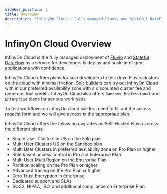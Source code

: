 ```yaml
---
sidebar_position: 1
title: Overview
description: "InfinyOn Cloud - Fully managed Fluvio and Stateful DataFlow as a service."
---
```


# InfinyOn Cloud Overview

InfinyOn Cloud is the fully managed deployment of [Fluvio] and [Stateful DataFlow] as a service for developers to deploy and scale intelligent applications with confidence.

InfinyOn Cloud offers plans for solo developers to test drive Fluvio clusters on the cloud with minimal friction. Solo builders can try out InfinyOn Cloud with in our preferred availability zone with a discounted cluster fee and generous trial credits. InfinyOn Cloud also offers `Sandbox`, `Professional` and `Enterprise` plans for serious workloads.

To test workflows on InfinyOn cloud builders need to fill out the access request form and we will give access to the appropriate plan.

InfinyOn Cloud offers the following upgrades on Self-Hosted Fluvio across the different plans:
- Single User Clusters in US on the Solo plan
- Multi User Clusters US on the Sandbox plan
- Multi User Clusters in preferred availability zone on Pro Plan or higher
- Role based access control in Pro and Enterprise Plan
- Multi User Multi Region on the Enterprise Plan
- Partition scaling on the Pro Plan or higher
- Advanced tracing on the Pro Plan or higher
- Zero Trust Encryption in Enterprise
- Dedicated support and SLAs
- SOC2, HIPAA, ISO, and additional compliance on Enterprise Plan.

[Fluvio]: fluvio/overview.mdx
[Stateful DataFlow]: /sdf/quickstart
